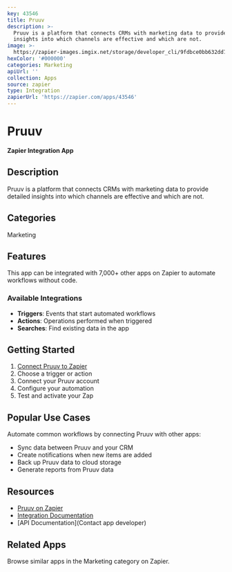 ```yaml
---
key: 43546
title: Pruuv
description: >-
  Pruuv is a platform that connects CRMs with marketing data to provide detailed
  insights into which channels are effective and which are not.
image: >-
  https://zapier-images.imgix.net/storage/developer_cli/9fdbce0bb632dd7fec9f1c5cdb9386da.png?auto=format%2Ccompress&ixlib=python-3.0.0&q=50
hexColor: '#000000'
categories: Marketing
apiUrl: ''
collection: Apps
source: zapier
type: Integration
zapierUrl: 'https://zapier.com/apps/43546'
---
```

# Pruuv

**Zapier Integration App**

## Description

Pruuv is a platform that connects CRMs with marketing data to provide detailed insights into which channels are effective and which are not.

## Categories

Marketing

## Features

This app can be integrated with 7,000+ other apps on Zapier to automate workflows without code.

### Available Integrations

- **Triggers**: Events that start automated workflows
- **Actions**: Operations performed when triggered
- **Searches**: Find existing data in the app

## Getting Started

1. [Connect Pruuv to Zapier](https://zapier.com/apps/43546)
2. Choose a trigger or action
3. Connect your Pruuv account
4. Configure your automation
5. Test and activate your Zap

## Popular Use Cases

Automate common workflows by connecting Pruuv with other apps:

- Sync data between Pruuv and your CRM
- Create notifications when new items are added
- Back up Pruuv data to cloud storage
- Generate reports from Pruuv data

## Resources

- [Pruuv on Zapier](https://zapier.com/apps/43546)
- [Integration Documentation](https://zapier.com/apps/43546/integrations)
- [API Documentation](Contact app developer)

## Related Apps

Browse similar apps in the Marketing category on Zapier.
